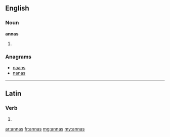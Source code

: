==English==

===Noun===
'''annas'''

# {{plural of|[[anna]]}}

===Anagrams===
* [[naans#English|naans]]
* [[nanas#English|nanas]]

----

==Latin==

===Verb===
{{la-verb-form|annās}}

# {{conjugation of|anno|annō|2|s|pres|act|ind|lang=la}}

[[ar:annas]]
[[fr:annas]]
[[mg:annas]]
[[my:annas]]